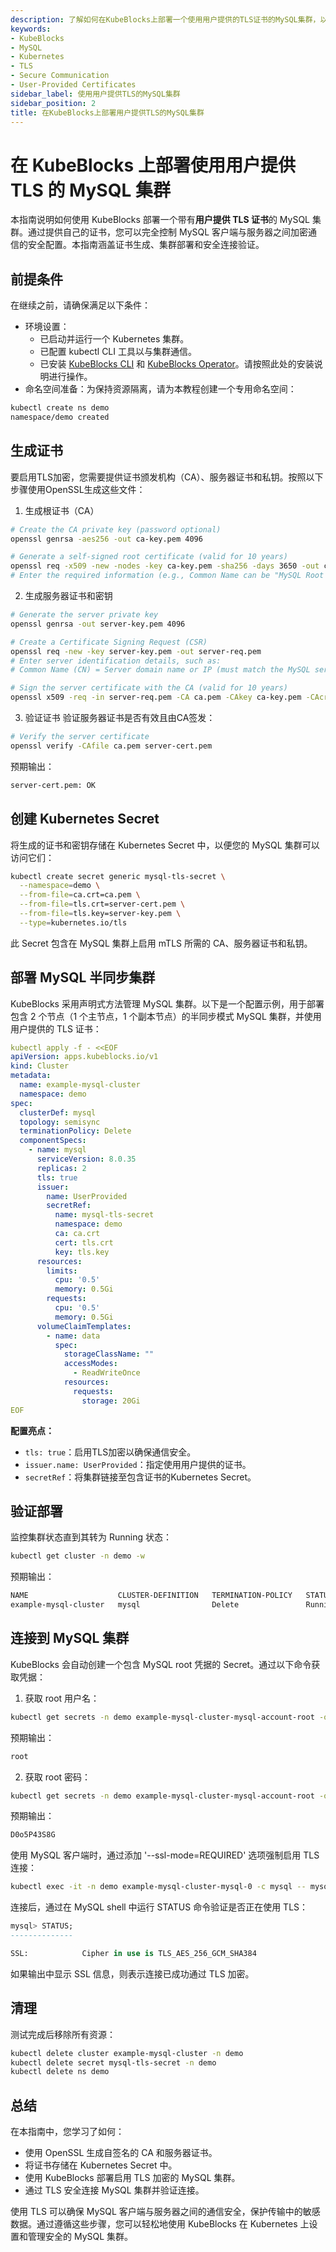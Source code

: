 ```yaml
---
description: 了解如何在KubeBlocks上部署一个使用用户提供的TLS证书的MySQL集群，以实现安全通信。本指南涵盖证书生成、集群部署及安全连接验证的全过程。
keywords:
- KubeBlocks
- MySQL
- Kubernetes
- TLS
- Secure Communication
- User-Provided Certificates
sidebar_label: 使用用户提供TLS的MySQL集群
sidebar_position: 2
title: 在KubeBlocks上部署用户提供TLS的MySQL集群
---
```

# 在 KubeBlocks 上部署使用用户提供 TLS 的 MySQL 集群

本指南说明如何使用 KubeBlocks 部署一个带有**用户提供 TLS 证书**的 MySQL 集群。通过提供自己的证书，您可以完全控制 MySQL 客户端与服务器之间加密通信的安全配置。本指南涵盖证书生成、集群部署和安全连接验证。

## 前提条件

在继续之前，请确保满足以下条件：
- 环境设置：
    - 已启动并运行一个 Kubernetes 集群。
    - 已配置 kubectl CLI 工具以与集群通信。
    - 已安装 [KubeBlocks CLI](../../user_docs/references/install-kbcli) 和 [KubeBlocks Operator](../../user_docs/overview/install-kubeblocks)。请按照此处的安装说明进行操作。
- 命名空间准备：为保持资源隔离，请为本教程创建一个专用命名空间：

```bash
kubectl create ns demo
namespace/demo created
```




## 生成证书

要启用TLS加密，您需要提供证书颁发机构（CA）、服务器证书和私钥。按照以下步骤使用OpenSSL生成这些文件：

1. 生成根证书（CA）

```bash
# Create the CA private key (password optional)
openssl genrsa -aes256 -out ca-key.pem 4096

# Generate a self-signed root certificate (valid for 10 years)
openssl req -x509 -new -nodes -key ca-key.pem -sha256 -days 3650 -out ca.pem
# Enter the required information (e.g., Common Name can be "MySQL Root CA")
```

2. 生成服务器证书和密钥

```bash
# Generate the server private key
openssl genrsa -out server-key.pem 4096

# Create a Certificate Signing Request (CSR)
openssl req -new -key server-key.pem -out server-req.pem
# Enter server identification details, such as:
# Common Name (CN) = Server domain name or IP (must match the MySQL server address!)

# Sign the server certificate with the CA (valid for 10 years)
openssl x509 -req -in server-req.pem -CA ca.pem -CAkey ca-key.pem -CAcreateserial -out server-cert.pem -days 3650 -sha256
```

3. 验证证书
验证服务器证书是否有效且由CA签发：



```bash
# Verify the server certificate
openssl verify -CAfile ca.pem server-cert.pem
```

预期输出：

```bash
server-cert.pem: OK
```




## 创建 Kubernetes Secret
将生成的证书和密钥存储在 Kubernetes Secret 中，以便您的 MySQL 集群可以访问它们：

```bash
kubectl create secret generic mysql-tls-secret \
  --namespace=demo \
  --from-file=ca.crt=ca.pem \
  --from-file=tls.crt=server-cert.pem \
  --from-file=tls.key=server-key.pem \
  --type=kubernetes.io/tls
```

此 Secret 包含在 MySQL 集群上启用 mTLS 所需的 CA、服务器证书和私钥。

## 部署 MySQL 半同步集群

KubeBlocks 采用声明式方法管理 MySQL 集群。以下是一个配置示例，用于部署包含 2 个节点（1 个主节点，1 个副本节点）的半同步模式 MySQL 集群，并使用用户提供的 TLS 证书：

```yaml
kubectl apply -f - <<EOF
apiVersion: apps.kubeblocks.io/v1
kind: Cluster
metadata:
  name: example-mysql-cluster
  namespace: demo
spec:
  clusterDef: mysql
  topology: semisync
  terminationPolicy: Delete
  componentSpecs:
    - name: mysql
      serviceVersion: 8.0.35
      replicas: 2
      tls: true
      issuer:
        name: UserProvided
        secretRef:
          name: mysql-tls-secret
          namespace: demo
          ca: ca.crt
          cert: tls.crt
          key: tls.key
      resources:
        limits:
          cpu: '0.5'
          memory: 0.5Gi
        requests:
          cpu: '0.5'
          memory: 0.5Gi
      volumeClaimTemplates:
        - name: data
          spec:
            storageClassName: ""
            accessModes:
              - ReadWriteOnce
            resources:
              requests:
                storage: 20Gi
EOF
```

**配置亮点：**
- `tls: true`：启用TLS加密以确保通信安全。
- `issuer.name: UserProvided`：指定使用用户提供的证书。
- `secretRef`：将集群链接至包含证书的Kubernetes Secret。

## 验证部署
监控集群状态直到其转为 Running 状态：

```bash
kubectl get cluster -n demo -w
```

预期输出：

```bash
NAME                    CLUSTER-DEFINITION   TERMINATION-POLICY   STATUS    AGE
example-mysql-cluster   mysql                Delete               Running   11m
```




## 连接到 MySQL 集群

KubeBlocks 会自动创建一个包含 MySQL root 凭据的 Secret。通过以下命令获取凭据：

1. 获取 root 用户名：

```bash
kubectl get secrets -n demo example-mysql-cluster-mysql-account-root -o jsonpath='{.data.username}' | base64 -d
```

预期输出：

```bash
root
```

2. 获取 root 密码：

```bash
kubectl get secrets -n demo example-mysql-cluster-mysql-account-root -o jsonpath='{.data.password}' | base64 -d
```

预期输出：

```bash
D0o5P43S8G
```

使用 MySQL 客户端时，通过添加 '--ssl-mode=REQUIRED' 选项强制启用 TLS 连接：

```bash
kubectl exec -it -n demo example-mysql-cluster-mysql-0 -c mysql -- mysql -h example-mysql-cluster-mysql.demo.svc.cluster.local -uroot -pD0o5P43S8G --ssl-mode=REQUIRED
```

连接后，通过在 MySQL shell 中运行 STATUS 命令验证是否正在使用 TLS：

```sql
mysql> STATUS;
--------------

SSL:			Cipher in use is TLS_AES_256_GCM_SHA384
```

如果输出中显示 SSL 信息，则表示连接已成功通过 TLS 加密。

## 清理
测试完成后移除所有资源：

```bash
kubectl delete cluster example-mysql-cluster -n demo
kubectl delete secret mysql-tls-secret -n demo
kubectl delete ns demo
```




## 总结
在本指南中，您学习了如何：
- 使用 OpenSSL 生成自签名的 CA 和服务器证书。
- 将证书存储在 Kubernetes Secret 中。
- 使用 KubeBlocks 部署启用 TLS 加密的 MySQL 集群。
- 通过 TLS 安全连接 MySQL 集群并验证连接。

使用 TLS 可以确保 MySQL 客户端与服务器之间的通信安全，保护传输中的敏感数据。通过遵循这些步骤，您可以轻松地使用 KubeBlocks 在 Kubernetes 上设置和管理安全的 MySQL 集群。